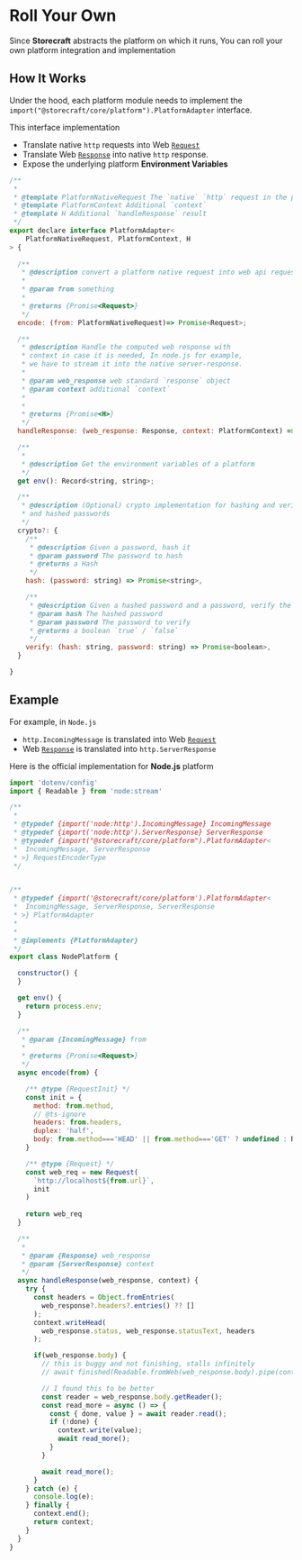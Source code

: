 # Roll Your Own

Since **Storecraft** abstracts the platform on which it runs, You
can roll your own platform integration and implementation

## How It Works

Under the hood, each platform module needs to implement the 
`import("@storecraft/core/platform").PlatformAdapter` interface.

This interface implementation 
- Translate native `http` requests into Web [`Request`](https://developer.mozilla.org/en-US/docs/Web/API/Request)
- Translate Web [`Response`](https://developer.mozilla.org/en-US/docs/Web/API/Response) into native `http` response.
- Expose the underlying platform **Environment Variables**


```js
/**
 * 
 * @template PlatformNativeRequest The `native` `http` request in the platform
 * @template PlatformContext Additional `context`
 * @template H Additional `handleResponse` result
 */
export declare interface PlatformAdapter<
    PlatformNativeRequest, PlatformContext, H
> {
    
  /**
   * @description convert a platform native request into web api request.
   * 
   * @param from something
   * 
   * @returns {Promise<Request>}
   */
  encode: (from: PlatformNativeRequest)=> Promise<Request>;

  /**
   * @description Handle the computed web response with 
   * context in case it is needed, In node.js for example, 
   * we have to stream it into the native server-response.
   * 
   * @param web_response web standard `response` object
   * @param context additional `context`
   * 
   * 
   * @returns {Promise<H>} 
   */
  handleResponse: (web_response: Response, context: PlatformContext) => Promise<H>;

  /**
   * 
   * @description Get the environment variables of a platform
   */
  get env(): Record<string, string>;

  /**
   * @description (Optional) crypto implementation for hashing and verifying passwords
   * and hashed passwords
   */
  crypto?: {
    /**
     * @description Given a password, hash it
     * @param password The password to hash
     * @returns a Hash
     */
    hash: (password: string) => Promise<string>,

    /**
     * @description Given a hashed password and a password, verify the hash corresponds to the password.
     * @param hash The hashed password
     * @param password The password to verify
     * @returns a boolean `true` / `false`
     */
    verify: (hash: string, password: string) => Promise<boolean>,
  }

}

```

## Example

For example, in `Node.js`
- `http.IncomingMessage` is translated into Web [`Request`](https://developer.mozilla.org/en-US/docs/Web/API/Request)
- Web [`Response`](https://developer.mozilla.org/en-US/docs/Web/API/Response) is translated into `http.ServerResponse`

Here is the official implementation for **Node.js** platform


```js
import 'dotenv/config'
import { Readable } from 'node:stream'

/**
 * 
 * @typedef {import('node:http').IncomingMessage} IncomingMessage
 * @typedef {import('node:http').ServerResponse} ServerResponse
 * @typedef {import("@storecraft/core/platform").PlatformAdapter<
 *  IncomingMessage, ServerResponse
 * >} RequestEncoderType
 */


/**
 * @typedef {import('@storecraft/core/platform').PlatformAdapter<
 *  IncomingMessage, ServerResponse, ServerResponse
 * >} PlatformAdapter
 * 
 * 
 * @implements {PlatformAdapter}
 */
export class NodePlatform {

  constructor() {
  }

  get env() {
    return process.env;
  }

  /**
   * @param {IncomingMessage} from
   * 
   * @returns {Promise<Request>}
   */
  async encode(from) {

    /** @type {RequestInit} */
    const init = {
      method: from.method,
      // @ts-ignore
      headers: from.headers,
      duplex: 'half',
      body: from.method==='HEAD' || from.method==='GET' ? undefined : Readable.toWeb(from),
    }

    /** @type {Request} */
    const web_req = new Request(
      `http://localhost${from.url}`,
      init
    )
  
    return web_req
  }

  /**
   * 
   * @param {Response} web_response 
   * @param {ServerResponse} context 
   */
  async handleResponse(web_response, context) {
    try {
      const headers = Object.fromEntries(
        web_response?.headers?.entries() ?? []
      );
      context.writeHead(
        web_response.status, web_response.statusText, headers
      );

      if(web_response.body) {
        // this is buggy and not finishing, stalls infinitely
        // await finished(Readable.fromWeb(web_response.body).pipe(context))

        // I found this to be better
        const reader = web_response.body.getReader();
        const read_more = async () => {
          const { done, value } = await reader.read();
          if (!done) {
            context.write(value);
            await read_more();
          }
        }

        await read_more(); 
      } 
    } catch (e) {
      console.log(e);
    } finally {
      context.end();
      return context;
    }
  }  
} 

```